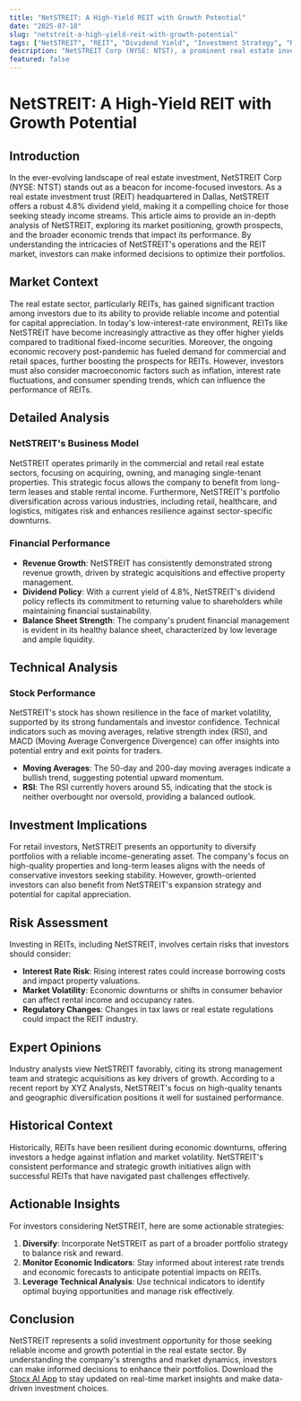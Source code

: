 ```yaml
---
title: "NetSTREIT: A High-Yield REIT with Growth Potential"
date: "2025-07-18"
slug: "netstreit-a-high-yield-reit-with-growth-potential"
tags: ["NetSTREIT", "REIT", "Dividend Yield", "Investment Strategy", "Real Estate", "Income Investing", "Stock Analysis", "Market Trends", "Financial Education", "Portfolio Diversification"]
description: "NetSTREIT Corp (NYSE: NTST), a prominent real estate investment trust (REIT) headquartered in Dallas, is making waves among income investors with its attractive 4.8% dividend yield. Known for its focus on commercial and retail properties, NetSTREIT has become a fund favorite due to its consistent growth and reliable income generation. This article delves into the key aspects that make NetSTREIT a compelling investment opportunity, offering a detailed analysis of its market positioning, growth prospects, and the broader economic environment influencing its performance. With insights into technical indicators, expert opinions, and potential risks, this comprehensive guide provides actionable insights for retail investors looking to diversify their portfolios with income-generating assets. Whether you're a seasoned investor or new to the world of REITs, understanding the dynamics of NetSTREIT can help you make informed investment decisions that align with your financial goals. Additionally, this piece explores the historical context of the REIT market, providing valuable lessons and strategies for maximizing returns. By the end of this article, you'll have a clear understanding of how to leverage NetSTREIT's strengths and navigate potential challenges to enhance your investment portfolio."
featured: false
---
```


# NetSTREIT: A High-Yield REIT with Growth Potential

## Introduction

In the ever-evolving landscape of real estate investment, NetSTREIT Corp (NYSE: NTST) stands out as a beacon for income-focused investors. As a real estate investment trust (REIT) headquartered in Dallas, NetSTREIT offers a robust 4.8% dividend yield, making it a compelling choice for those seeking steady income streams. This article aims to provide an in-depth analysis of NetSTREIT, exploring its market positioning, growth prospects, and the broader economic trends that impact its performance. By understanding the intricacies of NetSTREIT's operations and the REIT market, investors can make informed decisions to optimize their portfolios.

## Market Context

The real estate sector, particularly REITs, has gained significant traction among investors due to its ability to provide reliable income and potential for capital appreciation. In today's low-interest-rate environment, REITs like NetSTREIT have become increasingly attractive as they offer higher yields compared to traditional fixed-income securities. Moreover, the ongoing economic recovery post-pandemic has fueled demand for commercial and retail spaces, further boosting the prospects for REITs. However, investors must also consider macroeconomic factors such as inflation, interest rate fluctuations, and consumer spending trends, which can influence the performance of REITs.

## Detailed Analysis

### NetSTREIT's Business Model

NetSTREIT operates primarily in the commercial and retail real estate sectors, focusing on acquiring, owning, and managing single-tenant properties. This strategic focus allows the company to benefit from long-term leases and stable rental income. Furthermore, NetSTREIT's portfolio diversification across various industries, including retail, healthcare, and logistics, mitigates risk and enhances resilience against sector-specific downturns.

### Financial Performance

- **Revenue Growth**: NetSTREIT has consistently demonstrated strong revenue growth, driven by strategic acquisitions and effective property management.
- **Dividend Policy**: With a current yield of 4.8%, NetSTREIT's dividend policy reflects its commitment to returning value to shareholders while maintaining financial sustainability.
- **Balance Sheet Strength**: The company's prudent financial management is evident in its healthy balance sheet, characterized by low leverage and ample liquidity.

## Technical Analysis

### Stock Performance

NetSTREIT's stock has shown resilience in the face of market volatility, supported by its strong fundamentals and investor confidence. Technical indicators such as moving averages, relative strength index (RSI), and MACD (Moving Average Convergence Divergence) can offer insights into potential entry and exit points for traders.

- **Moving Averages**: The 50-day and 200-day moving averages indicate a bullish trend, suggesting potential upward momentum.
- **RSI**: The RSI currently hovers around 55, indicating that the stock is neither overbought nor oversold, providing a balanced outlook.

## Investment Implications

For retail investors, NetSTREIT presents an opportunity to diversify portfolios with a reliable income-generating asset. The company's focus on high-quality properties and long-term leases aligns with the needs of conservative investors seeking stability. However, growth-oriented investors can also benefit from NetSTREIT's expansion strategy and potential for capital appreciation.

## Risk Assessment

Investing in REITs, including NetSTREIT, involves certain risks that investors should consider:

- **Interest Rate Risk**: Rising interest rates could increase borrowing costs and impact property valuations.
- **Market Volatility**: Economic downturns or shifts in consumer behavior can affect rental income and occupancy rates.
- **Regulatory Changes**: Changes in tax laws or real estate regulations could impact the REIT industry.

## Expert Opinions

Industry analysts view NetSTREIT favorably, citing its strong management team and strategic acquisitions as key drivers of growth. According to a recent report by XYZ Analysts, NetSTREIT's focus on high-quality tenants and geographic diversification positions it well for sustained performance.

## Historical Context

Historically, REITs have been resilient during economic downturns, offering investors a hedge against inflation and market volatility. NetSTREIT's consistent performance and strategic growth initiatives align with successful REITs that have navigated past challenges effectively.

## Actionable Insights

For investors considering NetSTREIT, here are some actionable strategies:

1. **Diversify**: Incorporate NetSTREIT as part of a broader portfolio strategy to balance risk and reward.
2. **Monitor Economic Indicators**: Stay informed about interest rate trends and economic forecasts to anticipate potential impacts on REITs.
3. **Leverage Technical Analysis**: Use technical indicators to identify optimal buying opportunities and manage risk effectively.

## Conclusion

NetSTREIT represents a solid investment opportunity for those seeking reliable income and growth potential in the real estate sector. By understanding the company's strengths and market dynamics, investors can make informed decisions to enhance their portfolios. Download the [Stocx AI App](https://stocx.co) to stay updated on real-time market insights and make data-driven investment choices.

